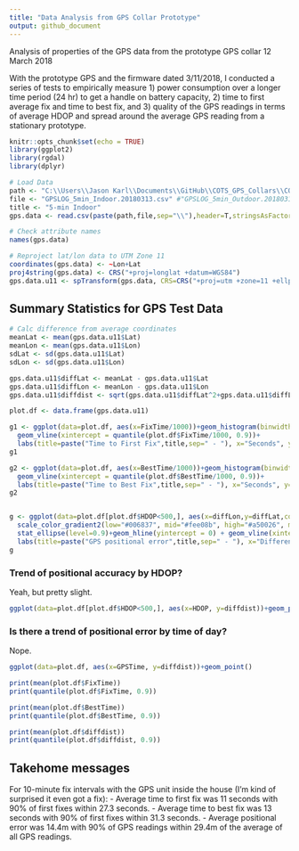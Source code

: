 ```yaml
---
title: "Data Analysis from GPS Collar Prototype"
output: github_document
---
```

Analysis of properties of the GPS data from the prototype GPS collar
12 March 2018

With the prototype GPS and the firmware dated 3/11/2018, I conducted a series of tests to empirically measure 1) power consumption over a longer time period (24 hr) to get a handle on battery capacity, 2) time to first average fix and time to best fix, and 3) quality of the GPS readings in terms of average HDOP and spread around the average GPS reading from a stationary prototype.

```r
knitr::opts_chunk$set(echo = TRUE)
library(ggplot2)
library(rgdal)
library(dplyr)
```


```r
# Load Data
path <- "C:\\Users\\Jason Karl\\Documents\\GitHub\\COTS_GPS_Collars\\COTS_GPS_Collars\\GPS_Evaluation"
file <- "GPSLOG_5min_Indoor.20180313.csv" #"GPSLOG_5min_Outdoor.20180313.csv"
title <- "5-min Indoor"
gps.data <- read.csv(paste(path,file,sep="\\"),header=T,stringsAsFactors=F)

# Check attribute names
names(gps.data)

# Reproject lat/lon data to UTM Zone 11
coordinates(gps.data) <- ~Lon+Lat
proj4string(gps.data) <- CRS("+proj=longlat +datum=WGS84")
gps.data.u11 <- spTransform(gps.data, CRS=CRS("+proj=utm +zone=11 +ellps=WGS84 +datum=WGS84 +units=m +no_defs"))
```

## Summary Statistics for GPS Test Data


```r
# Calc difference from average coordinates
meanLat <- mean(gps.data.u11$Lat)
meanLon <- mean(gps.data.u11$Lon)
sdLat <- sd(gps.data.u11$Lat)
sdLon <- sd(gps.data.u11$Lon)

gps.data.u11$diffLat <- meanLat - gps.data.u11$Lat
gps.data.u11$diffLon <- meanLon - gps.data.u11$Lon
gps.data.u11$diffdist <- sqrt(gps.data.u11$diffLat^2+gps.data.u11$diffLon^2)
```



```r
plot.df <- data.frame(gps.data.u11)

g1 <- ggplot(data=plot.df, aes(x=FixTime/1000))+geom_histogram(binwidth=5)+
  geom_vline(xintercept = quantile(plot.df$FixTime/1000, 0.9))+
  labs(title=paste("Time to First Fix",title,sep=" - "), x="Seconds", y="# of Fixes")
g1

g2 <- ggplot(data=plot.df, aes(x=BestTime/1000))+geom_histogram(binwidth=5)+
  geom_vline(xintercept = quantile(plot.df$BestTime/1000, 0.9))+
  labs(title=paste("Time to Best Fix",title,sep=" - "), x="Seconds", y="# of Fixes")
g2


g <- ggplot(data=plot.df[plot.df$HDOP<500,], aes(x=diffLon,y=diffLat,color=HDOP))+geom_point()+
  scale_color_gradient2(low="#006837", mid="#fee08b", high="#a50026", midpoint=200)+
  stat_ellipse(level=0.9)+geom_hline(yintercept = 0) + geom_vline(xintercept = 0)+
  labs(title=paste("GPS positional error",title,sep=" - "), x="Difference from Avg Longitude (m)", y="Difference from Avg Latitude (m)")
g
```

### Trend of positional accuracy by HDOP?
Yeah, but pretty slight.
```r
ggplot(data=plot.df[plot.df$HDOP<500,], aes(x=HDOP, y=diffdist))+geom_point()+geom_smooth(method="lm")
```


### Is there a trend of positional error by time of day?
Nope.

```r
ggplot(data=plot.df, aes(x=GPSTime, y=diffdist))+geom_point()
```
```r
print(mean(plot.df$FixTime))
print(quantile(plot.df$FixTime, 0.9))

print(mean(plot.df$BestTime))
print(quantile(plot.df$BestTime, 0.9))

print(mean(plot.df$diffdist))
print(quantile(plot.df$diffdist, 0.9))
```

## Takehome messages
For 10-minute fix intervals with the GPS unit inside the house (I'm kind of surprised it even got a fix):
- Average time to first fix was 11 seconds with 90% of first fixes within 27.3 seconds.
- Average time to best fix was 13 seconds with 90% of first fixes within 31.3 seconds.
- Average positional error was 14.4m with 90% of GPS readings within 29.4m of the average of all GPS readings.



